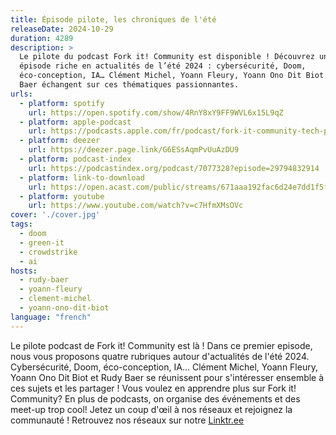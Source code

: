 ```yaml
---
title: Épisode pilote, les chroniques de l'été
releaseDate: 2024-10-29
duration: 4289
description: >
  Le pilote du podcast Fork it! Community est disponible ! Découvrez un premier
  épisode riche en actualités de l’été 2024 : cybersécurité, Doom,
  éco-conception, IA… Clément Michel, Yoann Fleury, Yoann Ono Dit Biot et Rudy
  Baer échangent sur ces thématiques passionnantes.
urls:
  - platform: spotify
    url: https://open.spotify.com/show/4RnY8xY9FF9WVL6x15L9qZ
  - platform: apple-podcast
    url: https://podcasts.apple.com/fr/podcast/fork-it-community-tech-podcast-fr/id1776912422?i=1000674913322
  - platform: deezer
    url: https://deezer.page.link/G6ESsAqmPvUuAzDU9
  - platform: podcast-index
    url: https://podcastindex.org/podcast/7077328?episode=29794832914
  - platform: link-to-download
    url: https://open.acast.com/public/streams/671aaa192fac6d24e7dd1f5f/episodes/6720ae14a73223e19b050aaf.mp3
  - platform: youtube
    url: https://www.youtube.com/watch?v=c7HfmXMsOVc
cover: './cover.jpg'
tags:
  - doom
  - green-it
  - crowdstrike
  - ai
hosts:
  - rudy-baer
  - yoann-fleury
  - clement-michel
  - yoann-ono-dit-biot
language: "french"
---
```


Le pilote podcast de Fork it! Community est là ! Dans ce premier episode, nous vous
proposons quatre rubriques autour d'actualités de l'été 2024. Cybersécurité,
Doom, éco-conception, IA... Clément Michel, Yoann Fleury, Yoann Ono Dit Biot et Rudy Baer se réunissent
pour s'intéresser ensemble à ces sujets et les partager ! Vous voulez en apprendre plus sur
Fork it! Community? En plus de podcasts, on organise des événements et des meet-up trop
cool! Jetez un coup d'œil à nos réseaux et rejoignez la communauté ! Retrouvez nos réseaux
sur notre [Linktr.ee](https://linktr.ee/forkit.community)